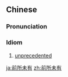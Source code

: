 ==Chinese==
{{zh-forms|type=112}}

===Pronunciation===
{{zh-pron
|m=qiánsuǒwèiyǒu
|c=cin4 so2 mei6 jau5
|cat=cy
}}

===Idiom===
{{zh-idiom}}

# [[unprecedented]]

[[ja:前所未有]]
[[zh:前所未有]]